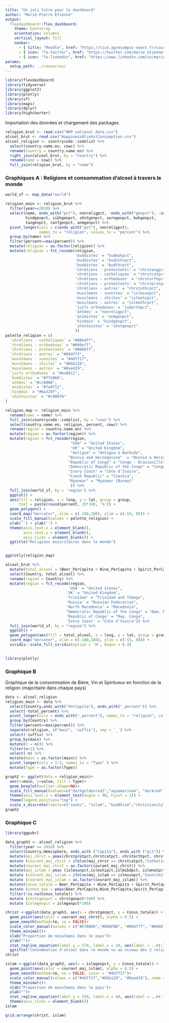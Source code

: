 ```yaml
---
title: "Un joli titre pour le dashboard"
author: "Marie-Pierre Etienne"
output: 
  flexdashboard::flex_dashboard:
    theme: bootstrap
    orientation: columns
    vertical_layout: fill
    navbar:
      - { title: "Moodle", href: "https://tice.agrocampus-ouest.fr/course/view.php?id=6726", align: left }
      - { icon: "fa-twitter", href: "https://twitter.com/marie_etienne", align: right }
      - { icon: "fa-linkedin", href: "https://www.linkedin.com/in/marie-etienne-818a7115/", align: right }
params:
  setup_path: ../resources/
---
```


<style>                     
.navbar {
  background-color:#46ACC8;
  border-color:#46ACC8;
}
.navbar-brand {
color:black!important;
}

</style>   


```r
library(flexdashboard)
library(tidyverse)
library(ggplot2)
library(plotly)
library(sf)
library(maps)
library(dplyr)
library(highcharter) 
```

Importation des données et chargement des packages

```r
religion_brut <- read.csv("WRP national data.csv")
alcool_brut <- read.csv("HappinessAlcoholConsumption.csv")
alcool_religion <- countrycode::codelist %>% 
  select(country.name.en, cowc) %>% 
  rename(Country = country.name.en) %>% 
  right_join(alcool_brut, by = "Country") %>% 
  rename(name = cowc) %>% 
  full_join(religion_brut, by = "name") 
```

### Graphiques A : Religions et consommation d'alcool à travers le monde

```r
world_sf <- map_data("world")

religion_main <- religion_brut %>% 
  filter(year==2010) %>% 
  select(name, ends_with("pct"), nonreligpct, -ends_with("genpct"), -sumreligpct,
         hindgenpct, sikhgenpct, shntgenpct, zorogenpct, bahgenpct,
         taogenpct, confgenpct, anmgenpct) %>% 
  pivot_longer(cols = c(ends_with("pct"), nonreligpct), 
               names_to = "religion", values_to = "percent") %>% 
  group_by(name) %>% 
  filter(percent==max(percent)) %>% 
  mutate(religion = as.factor(religion)) %>% 
  mutate(religion = fct_recode(religion,
                               'buddistes' = "budmahpct",
                               'buddistes' = "budothrpct",
                               'buddistes' = "budthrpct",
                               'chrétiens - protestants' = "chrstangpct",
                               'chrétiens - catholiques' = "chrstcatpct",
                               'chrétiens - orthodoxes' = "chrstorthpct",
                               'chrétiens - protestants' = "chrstprotpct",
                               'chrétiens - autres' = "chrstothrpct",
                               'musulmans - sunnites' = "islmsunpct",
                               'musulmans - shiites' = "islmshipct",
                               'musulmans - autres' = "islmothrpct",
                               'juifs orthodoxes' = "judorthpct",
                               'athées' = "nonreligpct",
                               'animistes' = "anmgenpct",
                               'hindous' = "hindgenpct",
                               'shintoistes' = "shntgenpct"
                               ))
palette_religion = c(
  `chrétiens - catholiques` = "#00b4ff",
  `chrétiens - orthodoxes` = "#009eff",
  `chrétiens - protestants` = "#0066ff",
  `chrétiens - autres` = "#004fff",
  `musulmans - sunnites` = "#4d7f17",
  `musulmans - shiites` = "#6bb120",
  `musulmans - autres` = "#8ae429",
  `juifs orthodoxes` = "#ea8611",
  `buddistes` = "#ffd966",
  `athées` = "#cc0000",
  `animistes` = "#7e0f12",
  `hindous` = "#6a329f",
  `shintoistes` = "#c90076"
)

religion_map <- religion_main %>%
  rename(cowc = name) %>% 
  full_join(countrycode::codelist, by = "cowc") %>% 
  select(country.name.en, religion, percent, cowc) %>% 
  rename(region = country.name.en) %>% 
  mutate(region = as.factor(region)) %>% 
  mutate(region = fct_recode(region,
                             "USA" = "United States",
                             "UK" = "United Kingdom",
                             "Antigua" = "Antigua & Barbuda",
                            "Bosnia and Herzegovina"  = "Bosnia & Herzegovina",
                            "Republic of Congo" = "Congo - Brazzaville",
                            "Democratic Republic of the Congo" = "Congo - Kinshasa",
                            "Ivory Coast" = "Côte d’Ivoire",
                            "Czech Republic" = "Czechia",
                            "Myanmar" = "Myanmar (Burma)"
                             )) %>% 
  full_join(world_sf, by = 'region') %>% 
  ggplot() +
  aes(fill = religion, x = long, y = lat, group = group,
      text = paste(round(percent, 2)*100, '%')) +
  geom_polygon() +
  coord_map("mercator", xlim = c(-180,180), ylim = c(-55, 80)) +
  scale_fill_manual(values = palette_religion) +
  xlab('') + ylab('') +
  theme(axis.text.x = element_blank(),
        axis.text.y = element_blank(),
        axis.ticks = element_blank()) +
  ggtitle("Religions majoritaires dans le monde") 


ggplotly(religion_map)

alcool_brut %>% 
  mutate(total_alcool = (Beer_PerCapita + Wine_PerCapita + Spirit_PerCapita)/100) %>% 
  select(Country, total_alcool) %>% 
  rename(region = Country) %>% 
  mutate(region = fct_recode(region,
                            'USA' = "United States",
                           'UK' = "United Kingdom",
                           'Trinidad' = "Trinidad and Tobago",
                           'Russia' = "Russian Federation",
                           'North Macedonia' = "Macedonia",
                           "Democratic Republic of the Congo" = "Dem. Rep. Congo",
                           'Republic of Congo' = "Rep. Congo",
                           'Ivory Coast' = "Cote d'Ivoire")) %>% 
  full_join(world_sf, by = "region") %>% 
  ggplot() +
  geom_polygon(aes(fill = total_alcool, x = long, y = lat, group = group)) +
  coord_map("mercator", xlim = c(-180,180), ylim = c(-55, 80)) +
  viridis::scale_fill_viridis(option = 'H', begin = 0.4)
  

library(plotly)
```


### Graphique B

Graphique de la consommation de Bière, Vin et Spiritueux en fonction de la religion (majoritaire dans chaque pays)

```r
data <- alcool_religion
religion_main <- data %>% 
  select(Country,ends_with("PerCapita"), ends_with("_percent")) %>% 
  select(-total_percent) %>% 
  pivot_longer(cols = ends_with("_percent"), names_to = "religion", values_to = "percent") %>% 
  group_by(Country) %>% 
  filter(percent==max(percent)) %>% 
  separate(religion, c("main", 'suffix'), sep = '_') %>% 
  select(-suffix) %>% 
  group_by(main) %>% 
  mutate(n = n()) %>% 
  filter(n>1) %>% 
  select(-n) %>% 
  mutate(main = as.factor(main)) %>%
  pivot_longer(cols = 3:5, names_to = "Type" ) %>%
  mutate(Type = as.factor(Type)) 

graph2 <- ggplot(data = religion_main)+
  aes(x=main, y=value, fill = Type)+
  geom_boxplot(outlier.shape=NA)+
  scale_fill_manual(values=c("darkgoldenrod1","aquamarine4", "darkred")) +
  theme(axis.text.x = element_text(angle = 90, hjust = 1)) + 
  theme(legend.position="top") + 
  scale_x_discrete(limits=c("sunni", "islam", "buddhism","christianity","noreligion"))
graph2
```

### Graphique C

```r
library(ggpubr)

data_graph3 <- alcool_religion %>%
  filter(year == 2010) %>% 
  select(Country,Hemisphere, ends_with ("Capita"), ends_with ("pct")) %>%
  mutate(maj_chrst = pmax(chrstprotpct,chrstcatpct, chrstorthpct, chrstothrpct)) %>% 
  mutate (courant_maj_chrst = ifelse(maj_chrst == chrstcatpct,"Catholique", ifelse(maj_chrst == chrstorthpct, "Orthodoxe", ifelse(maj_chrst== chrstothrpct, "Autres", "Protestant")) )) %>% 
  mutate(courant_maj_chrst = as.factor(courant_maj_chrst)) %>% 
  mutate(maj_islam = pmax (islmsunpct,islmshipct,islmibdpct, islmnatpct,islmalwpct,islmahmpct, islmothrpct)) %>% 
  mutate (courant_maj_islam = ifelse(maj_islam == islmsunpct,"Sunnites", ifelse(maj_islam == islmshipct, "Shiites", "Autres"))) %>% 
  mutate (courant_maj_islam = as.factor(courant_maj_islam)) %>% 
  mutate(Conso_totale = Beer_PerCapita + Wine_PerCapita + Spirit_PerCapita) %>%
  mutate (conso_max = pmax(Beer_PerCapita,Wine_PerCapita,Spirit_PerCapita)) %>% 
  filter(!is.na(Conso_totale)) %>% 
  mutate (chrstgenpct = chrstgenpct*100) %>% 
  mutate (islmgenpct = islmgenpct*100)

christ <-ggplot(data_graph3, aes(x = chrstgenpct, y = Conso_totale)) + 
  geom_point(aes(color = courant_maj_chrst), alpha = 0.5) +
  geom_smooth(method=lm, se = FALSE)+
  scale_color_manual(values = c("#E7B800","#00AFBB", "#004fff", "#0066ff"), name = "Courant majoritaire")+
  theme_minimal()+
  xlab("Proportion de musulmans dans le pays")+
  ylab("")+
  stat_regline_equation(label.y = 570, label.x = 10, aes(label = ..rr.label..))+
  ggtitle("Consommation d'alcool dans le monde vu au niveau des 2 religions majoritaires ")
christ

islam <-ggplot(data_graph3, aes(x = islmgenpct, y = Conso_totale)) + 
  geom_point(aes(color = courant_maj_islam), alpha = 0.5) +
  geom_smooth(method=lm, se = FALSE, color = "#4d7f17")+
  scale_color_manual(values = c("#4d7f17","#6bb120", "#8ae429"), name = "Courant majoritaire")+
  theme_minimal()+
  xlab("Proportion de musulmans dans le pays")+
  ylab("")+
  stat_regline_equation(label.y = 550, label.x = 60, aes(label = ..rr.label..))+
  theme(axis.ticks = element_blank())
islam

grid.arrange(christ, islam)
```



<!-- Column {data-width=650} -->
<!-- ----------------------------------------------------------------------- -->

<!-- ### An easy solution for dashboard -->

<!-- ```{r, echo = TRUE} -->
<!-- #install.package('flexdasboard') -->
<!-- #rmarkdown::draft("dashboard.Rmd", template = "flex_dashboard", package = "flexdashboard") -->
<!-- ``` -->

<!-- The [flexdashboard website](https://rmarkdown.rstudio.com/flexdashboard/index.html) provides multiple advanced examples. -->

<!-- ### Some static graph -->

<!-- ```{r data, eval = TRUE, echo = FALSE, results='hide', message = FALSE, warning=FALSE} -->
<!-- n <- 100 -->
<!-- dta <- tibble(size = round(rnorm(n, mean = 0, sd =10),2),  -->
<!--            color = sample(x= c('Blue', 'Yellow'), size = n, replace = TRUE)) -->

<!-- ``` -->


<!-- ```{r graph_static,  echo = FALSE,  message = FALSE, warning=FALSE} -->
<!-- p1 <- dta %>% ggplot() + -->
<!--   aes(x=color, y = size) + -->
<!--   geom_boxplot(aes(fill= color)) -->
<!-- p1 -->
<!-- ``` -->

<!-- Column {.tabset .tabset-fade} -->
<!-- ----------------------------------------------------------------------- -->


<!-- ### Some dynamic maps -->

<!-- ```{r  ggplotly, echo = TRUE,  eval = TRUE,  message = FALSE, warning=FALSE} -->
<!-- plotly::ggplotly(p1) -->
<!-- ``` -->



<!-- ### Chart C -->

<!-- ```{r} -->

<!-- ``` -->

